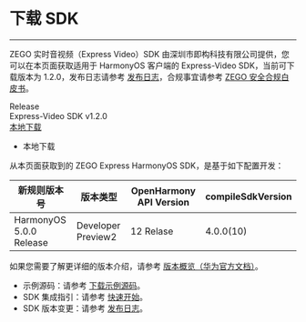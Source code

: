 # 下载 SDK

- - -

ZEGO 实时音视频（Express Video）SDK 由深圳市即构科技有限公司提供，您可以在本页面获取适用于 HarmonyOS 客户端的 Express-Video SDK，当前可下载版本为 1.2.0，发布日志请参考 [发布日志](!DownloadSDK/Release_Notes)，合规事宜请参考 [ZEGO 安全合规白皮书](#16142)。

<div class="sdk-download-wrapper download-area">
    <div class="sdk-download-item-wrapper">
    <div class="sdk-fun">Release</div>
      <div class="download-title">Express-Video SDK v1.2.0</div>
      <div class="download-selector">
        <div class="download-select-wrapper" style="padding-right: 0;">
          <a class="download-target-btn" href="javascript:void(0);">本地下载</a>
          <ul class="download-dropdown-list">
            <li data-href=" https://storage.zego.im/rtc/ZegoExpressVideo/ohos/ZegoExpressVideo-ohos-shared-ets.zip"
              class="dropdown-option">
              本地下载
            </li>
          </ul>
        </div>
      </div>
    </div>
  </div>


从本页面获取到的 ZEGO Express HarmonyOS SDK，是基于如下配置开发：

|新规则版本号|版本类型|OpenHarmony API Version|compileSdkVersion|
|--|--|--|--|
|HarmonyOS 5.0.0 Release|Developer Preview2|12 Relase|4.0.0(10)|

如果您需要了解更详细的版本介绍，请参考 [版本概览（华为官方文档）](https://developer.huawei.com/consumer/cn/doc/harmonyos-releases-V5/releasenotes-overview-0000001602419138-V5?catalogVersion=V5)。

<div class="mk-hint">
 
- 示例源码：请参考 [下载示例源码](!DownloadDemo/DownloadDemo)。
- SDK 集成指引：请参考 [快速开始](!Integration/SDK_Integration)。
- SDK 版本变更：请参考 [发布日志](!DownloadSDK/Release_Notes)。
</div>


<!-- Zego-Split-Line Do Not Remove Me -->
